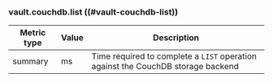 ### vault.couchdb.list ((#vault-couchdb-list))

Metric type | Value | Description
----------- | ----- | -----------
summary     | ms    | Time required to complete a `LIST` operation against the CouchDB storage backend